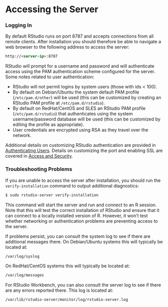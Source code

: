 # Accessing the Server

### Logging In 

By default RStudio runs on port 8787 and accepts connections from all remote clients. After installation you should therefore be able to navigate a web browser to the following address to access the server:

```html
http://<server-ip>:8787
```

RStudio will prompt for a username and password and will authenticate access using the PAM authentication scheme configured for the server. Some notes related to user authentication:

- RStudio will not permit logins by system users (those with ids < 100).
- By default on Debian/Ubuntu the system default PAM profile (`/etc/pam.d/other`) will be used (this can be customized by creating an RStudio PAM profile at `/etc/pam.d/rstudio`).
- By default on RedHat/CentOS and SLES an RStudio PAM profile (`/etc/pam.d/rstudio`) that authenticates using the system username/password database will be used (this can be customized by editing the profile as appropriate).
- User credentials are encrypted using RSA as they travel over the network.

Additional details on customizing RStudio authentication are provided in [Authenticating Users](../authenticating_users/authenticating_users.qmd). Details on customizing the port and enabling SSL are covered in [Access and Security](../access_and_security/access_and_security.qmd).

### Troubleshooting Problems

If you are unable to access the server after installation, you should run the `verify-installation` command to output additional diagnostics:

```bash
$ sudo rstudio-server verify-installation
```

This command will start the server and run and connect to an R session. Note that this will test the correct installation of RStudio and ensure that it can connect to a locally installed version of R. However, it won't test whether networking or authentication problems are preventing access to the server. 

If problems persist, you can consult the system log to see if there are additional messages there. On Debian/Ubuntu systems this will typically be located at:

```html
/var/log/syslog
```

On RedHat/CentOS systems this will typically be located at:

```html
/var/log/messages
```

For RStudio Workbench, you can also consult the server log to see if there are any errors reported there. This log is located at:

```html
/var/lib/rstudio-server/monitor/log/rstudio-server.log
```

